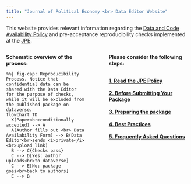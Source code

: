 ```yaml
---
title: "Journal of Political Economy <br> Data Editor Website"
---
```


This website provides relevant information regarding the [Data and Code Availability Policy](policy.qmd) and pre-acceptance reproducibility checks implemented at the [JPE](https://www.journals.uchicago.edu/toc/jpe/current). 



::: {.columns}
::: {.column width=48% .left-col}
**Schematic overview of the process:**


```mermaid
%%| fig-cap: Reproducibility Process. Notice that confidential data can be shared with the Data Editor for the purpose of checks, while it will be excluded from the published package on dataverse.
flowchart TD
  X(Paper<br>conditionally accepted) --> A
  A(Author fills out <br> Data Availability Form) --> B(Data Editor<br>sends <i>private</i><br>upload link)
  B --> C{Checks pass}
  C --> D[Yes: author uploads<br>to dataverse]
  C --> E[No: package goes<br>back to authors]
  E --> B
```

:::
::: {.column width=4%}
:::
::: {.column width=48% .right-col}

**Please consider the following steps:**

<br>
[**1. Read the JPE Policy**](policy.qmd){.btn .btn-primary .btn role="button"}
<br>
<br>
[**2. Before Submitting Your Package**](before.qmd){.btn .btn-primary .btn role="button"}
<br>
<br>
[**3. Preparing the package**](package.qmd){.btn .btn-primary .btn role="button"}
<br>
<br>
[**4. Best Practices**](best.qmd){.btn .btn-primary .btn role="button"}
<br>
<br>
[**5. Frequently Asked Questions**](faqs.qmd){.btn .btn-primary .btn role="button"}

:::
::: 





